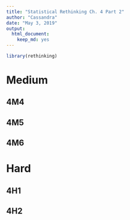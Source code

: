 ```yaml
---
title: "Statistical Rethinking Ch. 4 Part 2"
author: "Cassandra"
date: "May 3, 2019"
output: 
  html_document: 
    keep_md: yes
---
```


```r
library(rethinking)
```

# Medium 

## 4M4

## 4M5

## 4M6

# Hard

## 4H1

## 4H2

